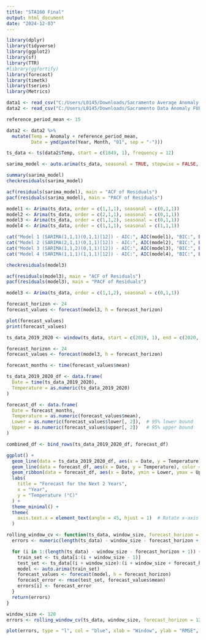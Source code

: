 ---
title: "STA160 Final"
output: html_document
date: "2024-12-03"
---

```{r}
library(dplyr)
library(tidyverse)
library(ggplot2)
library(sf)
library(TTR)
#library(ggfortify)
library(forecast)
library(timetk)
library(tseries)
library(Metrics)
```

```{r}
data1 <- read_csv("C:/Users/L0145/Downloads/Sacramento Average Anomaly.csv")
data2 <- read_csv("C:/Users/L0145/Downloads/Sacramento Data Anomaly FULL.csv")
```

```{r}
reference_period_mean <- 15

data2 <- data2 %>%
  mutate(Temp = Anomaly + reference_period_mean, 
         Date = ymd(paste(Year, Month, "01", sep = "-")))
```

```{r}
ts_data <- ts(data2$Temp, start = c(1849, 1), frequency = 12)

sarima_model <- auto.arima(ts_data, seasonal = TRUE, stepwise = FALSE, approximation = FALSE)

summary(sarima_model)
checkresiduals(sarima_model)
```

```{r}
acf(residuals(sarima_model), main = "ACF of Residuals")
pacf(residuals(sarima_model), main = "PACF of Residuals")
```

```{r}
model1 <- Arima(ts_data, order = c(1,1,1), seasonal = c(0,1,1))
model2 <- Arima(ts_data, order = c(2,1,1), seasonal = c(0,1,1))
model3 <- Arima(ts_data, order = c(1,1,2), seasonal = c(0,1,1))
model4 <- Arima(ts_data, order = c(1,1,1), seasonal = c(1,1,1))

cat("Model 1 (SARIMA(1,1,1)(0,1,1)[12]) - AIC:", AIC(model1), "BIC:", BIC(model1), "\n")
cat("Model 2 (SARIMA(2,1,1)(0,1,1)[12]) - AIC:", AIC(model2), "BIC:", BIC(model2), "\n")
cat("Model 3 (SARIMA(1,1,2)(0,1,1)[12]) - AIC:", AIC(model3), "BIC:", BIC(model3), "\n")
cat("Model 4 (SARIMA(1,1,1)(1,1,1)[12]) - AIC:", AIC(model4), "BIC:", BIC(model4), "\n")
```

```{r}
checkresiduals(model3)

acf(residuals(model3), main = "ACF of Residuals")
pacf(residuals(model3), main = "PACF of Residuals")
```

```{r}
model3 <- Arima(ts_data, order = c(1,1,2), seasonal = c(0,1,1))

forecast_horizon <- 24
forecast_values <- forecast(model3, h = forecast_horizon)

plot(forecast_values)
print(forecast_values)
```

```{r}
ts_data_2019_2020 <- window(ts_data, start = c(2019, 1), end = c(2020, 12))

forecast_horizon <- 24
forecast_values <- forecast(model3, h = forecast_horizon)

forecast_months <- time(forecast_values$mean)

ts_data_2019_2020_df <- data.frame(
  Date = time(ts_data_2019_2020),
  Temperature = as.numeric(ts_data_2019_2020)
)

forecast_df <- data.frame(
  Date = forecast_months,
  Temperature = as.numeric(forecast_values$mean),
  Lower = as.numeric(forecast_values$lower[, 2]),  # 95% lower bound
  Upper = as.numeric(forecast_values$upper[, 2])   # 95% upper bound
)

combined_df <- bind_rows(ts_data_2019_2020_df, forecast_df)

ggplot() +
  geom_line(data = ts_data_2019_2020_df, aes(x = Date, y = Temperature), color = "blue") +
  geom_line(data = forecast_df, aes(x = Date, y = Temperature), color = "red", linetype = "dashed") +
  geom_ribbon(data = forecast_df, aes(x = Date, ymin = Lower, ymax = Upper), fill = "red", alpha = 0.2) +
  labs(
    title = "Forecast for the Next 2 Years",
    x = "Year",
    y = "Temperature (°C)"
  ) +
  theme_minimal() +
  theme(
    axis.text.x = element_text(angle = 45, hjust = 1)  # Rotate x-axis labels for readability
  )
```

```{r}
rolling_window_cv <- function(ts_data, window_size, forecast_horizon = 12) {
  errors <- numeric(length(ts_data) - window_size - forecast_horizon + 1)

  for (i in 1:(length(ts_data) - window_size - forecast_horizon + 1)) {
    train_set <- ts_data[i:(i + window_size - 1)]
    test_set <- ts_data[(i + window_size):(i + window_size + forecast_horizon - 1)]
    model <- auto.arima(train_set)
    forecast_values <- forecast(model, h = forecast_horizon)
    forecast_error <- rmse(test_set, forecast_values$mean)
    errors[i] <- forecast_error
  }
  return(errors)
}

window_size <- 120
errors <- rolling_window_cv(ts_data, window_size, forecast_horizon = 12)

plot(errors, type = "l", col = "blue", xlab = "Window", ylab = "RMSE", main = "Rolling Window Cross-Validation Errors")
```

